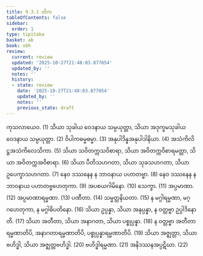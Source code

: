 ```yaml
---
title: 9.3.1 တိက
tableOfContents: false
sidebar:
  order: 1
type: tipitaka
basket: ab
book: vbh
review:
  current: review
  updated: '2025-10-27T21:48:03.877054'
  updated_by: ''
  notes: ''
  history:
  - state: review
    date: '2025-10-27T21:48:03.877054'
    updated_by: ''
    notes: ''
    previous_state: draft
---
```



<ReviewStatus review={frontmatter.review} showDetails={true} />

<HypothesisAnnotation frontmatter={frontmatter} />

<DynamicBreadcrumb />

<Division number="464" book="vbh" e="ch" v="30" p="233">

<Paragraph number="1527" book="vbh">
ကုသလာယေဝ. (1)
</Paragraph>

<Paragraph number="1528" book="vbh">
သိယာ သုခါယ ဝေဒနာယ သမ္ပယုတ္တာ, သိယာ အဒုက္ခမသုခါယ ဝေဒနာယ သမ္ပယုတ္တာ. (2)
</Paragraph>

<Paragraph number="1529" book="vbh">
ဝိပါကဓမ္မဓမ္မာ. (3)
</Paragraph>

<Paragraph number="1530" book="vbh">
အနုပါဒိန္နအနုပါဒါနိယာ. (4)
</Paragraph>

<Paragraph number="1531" book="vbh">
အသံကိလိဋ္ဌအသံကိလေသိကာ. (5)
</Paragraph>

<Paragraph number="1532" book="vbh">
သိယာ သဝိတက္ကသဝိစာရာ, သိယာ အဝိတက္ကဝိစာရမတ္တာ, သိယာ အဝိတက္ကအဝိစာရာ. (6)
</Paragraph>

<Paragraph number="1533" book="vbh">
သိယာ ပီတိသဟဂတာ, သိယာ သုခသဟဂတာ, သိယာ ဥပေက္ခာသဟဂတာ. (7)
</Paragraph>

<Paragraph number="1534" book="vbh">
နေဝ ဒဿနေန န ဘာဝနာယ ပဟာတဗ္ဗာ. (8)
</Paragraph>

<Paragraph number="1535" book="vbh">
နေဝ ဒဿနေန န ဘာဝနာယ ပဟာတဗ္ဗဟေတုကာ. (9)
</Paragraph>

<Paragraph number="1536" book="vbh">
အပစယဂါမိနော. (10)
</Paragraph>

<Paragraph number="1537" book="vbh">
သေက္ခာ. (11)
</Paragraph>

<Paragraph number="1538" book="vbh">
အပ္ပမာဏာ. (12)
</Paragraph>

<Paragraph number="1539" book="vbh">
အပ္ပမာဏာရမ္မဏာ. (13)
</Paragraph>

<Paragraph number="1540" book="vbh">
ပဏီတာ. (14)
</Paragraph>

<Paragraph number="1541" book="vbh">
သမ္မတ္တနိယတာ. (15)
</Paragraph>

<Paragraph number="1542" book="vbh">
န မဂ္ဂါရမ္မဏာ, မဂ္ဂဟေတုကာ, န မဂ္ဂါဓိပတိနော. (16)
</Paragraph>

<Paragraph number="1543" book="vbh">
သိယာ ဥပ္ပန္နာ, သိယာ အနုပ္ပန္နာ, န ဝတ္တဗ္ဗာ ဥပ္ပါဒိနောတိ. (17)
</Paragraph>

<Paragraph number="1544" book="vbh">
သိယာ အတီတာ, သိယာ အနာဂတာ, သိယာ ပစ္စုပ္ပန္နာ. (18)
</Paragraph>

<Paragraph number="1545" book="vbh">
န ဝတ္တဗ္ဗာ အတီတာရမ္မဏာတိပိ, အနာဂတာရမ္မဏာတိပိ, ပစ္စုပ္ပန္နာရမ္မဏာတိပိ. (19)
</Paragraph>

<Paragraph number="1546" book="vbh">
သိယာ အဇ္ဈတ္တာ, သိယာ ဗဟိဒ္ဓါ, သိယာ အဇ္ဈတ္တဗဟိဒ္ဓါ. (20)
</Paragraph>

<Paragraph number="1547" book="vbh">
ဗဟိဒ္ဓါရမ္မဏာ. (21)
</Paragraph>

<Paragraph number="1548" book="vbh">
အနိဒဿနအပ္ပဋိဃာ. (22)
</Paragraph>
</Division>